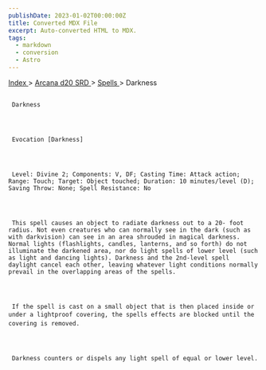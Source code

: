 ```yaml
---
publishDate: 2023-01-02T00:00:00Z
title: Converted MDX File
excerpt: Auto-converted HTML to MDX.
tags:
  - markdown
  - conversion
  - Astro
---
```


[
Index
](-index) >
[
Arcana d20 SRD
](arcana-d20-srd-index) >
[
Spells
](arcana-d20-srd-spells-index) > Darkness

##

     Darkness




     Evocation [Darkness]




     Level: Divine 2; Components: V, DF; Casting Time: Attack action; Range: Touch; Target: Object touched; Duration: 10 minutes/level (D); Saving Throw: None; Spell Resistance: No




     This spell causes an object to radiate darkness out to a 20- foot radius. Not even creatures who can normally see in the dark (such as with darkvision) can see in an area shrouded in magical darkness. Normal lights (flashlights, candles, lanterns, and so forth) do not illuminate the darkened area, nor do light spells of lower level (such as light and dancing lights). Darkness and the 2nd-level spell daylight cancel each other, leaving whatever light conditions normally prevail in the overlapping areas of the spells.




     If the spell is cast on a small object that is then placed inside or under a lightproof covering, the spells effects are blocked until the covering is removed.




     Darkness counters or dispels any light spell of equal or lower level.
